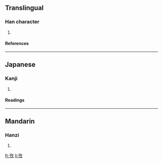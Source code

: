==Translingual==
===Han character===
{{Han char|rn=66|rad=攴|as=03|sn=7|four=|canj=一十人大 (MJOK), X一十人大 (XMJOK)}}
# {{defn|Han|sort=攴03}}
====References====
{{Han ref|kx=0468.180|dkj=13122|dj=0817.070|hdz=21449.040|uh=653C|ud=25916}}
----
==Japanese==
===Kanji===
{{ja-kanji|grade=|rs=攴03}}
# {{defn|Japanese}} 
====Readings====
{{ja-readings|on=[[かん]] (kan), [[がん]] (gan)|kun=[[もとめる]] (motomeru), [[える]] (eru), [[とめる]] (tomeru)}}
----
==Mandarin==
===Hanzi===
{{cmn-hanzi|pin=[[gān]] ([[gan1]])|wg=kan<sup>1</sup>}}
# {{defn|Mandarin}}

[[fr:攼]]
[[li:攼]]